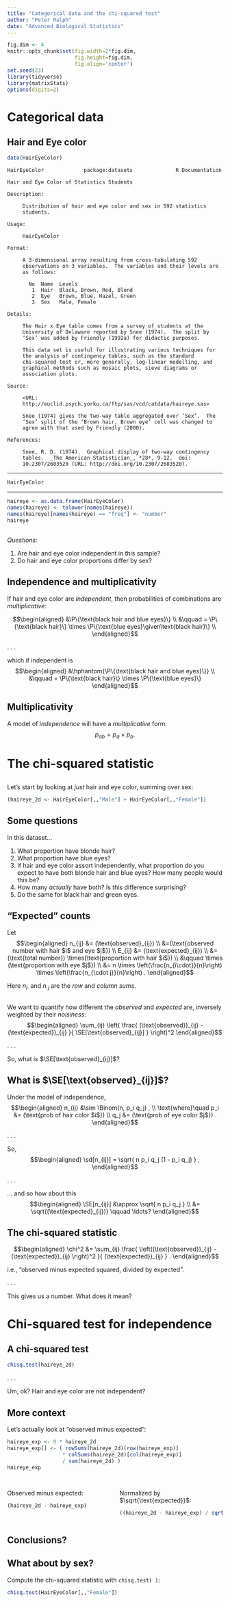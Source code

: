 ```yaml
---
title: "Categorical data and the chi-squared test"
author: "Peter Ralph"
date: "Advanced Biological Statistics"
---
```


```r
fig.dim <- 4
knitr::opts_chunk$set(fig.width=2*fig.dim,
                      fig.height=fig.dim,
                      fig.align='center')
set.seed(23)
library(tidyverse)
library(matrixStats)
options(digits=2)
```


# Categorical data

## Hair and Eye color

```r
data(HairEyeColor)
```
```
HairEyeColor             package:datasets              R Documentation

Hair and Eye Color of Statistics Students

Description:

     Distribution of hair and eye color and sex in 592 statistics
     students.

Usage:

     HairEyeColor
     
Format:

     A 3-dimensional array resulting from cross-tabulating 592
     observations on 3 variables.  The variables and their levels are
     as follows:

       No  Name  Levels                    
        1  Hair  Black, Brown, Red, Blond  
        2  Eye   Brown, Blue, Hazel, Green 
        3  Sex   Male, Female              
      
Details:

     The Hair x Eye table comes from a survey of students at the
     University of Delaware reported by Snee (1974).  The split by
     ‘Sex’ was added by Friendly (1992a) for didactic purposes.

     This data set is useful for illustrating various techniques for
     the analysis of contingency tables, such as the standard
     chi-squared test or, more generally, log-linear modelling, and
     graphical methods such as mosaic plots, sieve diagrams or
     association plots.

Source:

     <URL:
     http://euclid.psych.yorku.ca/ftp/sas/vcd/catdata/haireye.sas>

     Snee (1974) gives the two-way table aggregated over ‘Sex’.  The
     ‘Sex’ split of the ‘Brown hair, Brown eye’ cell was changed to
     agree with that used by Friendly (2000).

References:

     Snee, R. D. (1974).  Graphical display of two-way contingency
     tables.  _The American Statistician_, *28*, 9-12.  doi:
     10.2307/2683520 (URL: http://doi.org/10.2307/2683520).

```

----------------

```r
HairEyeColor
```

---------------

```r
haireye <- as.data.frame(HairEyeColor)
names(haireye) <- tolower(names(haireye))
names(haireye)[names(haireye) == "freq"] <- "number"
haireye
```

## 

*Questions:* 

1. Are hair and eye color independent in this sample?
2. Do hair and eye color proportions differ by sex?


## Independence and multiplicativity

If hair and eye color are *independent*,
then probabilities of combinations are *multiplicative*:

$$\begin{aligned}
    &\P\{\text{black hair and blue eyes}\} \\
    &\qquad =
        \P\{\text{black hair}\} \times \P\{\text{blue eyes}\given\text{black hair}\} \\
\end{aligned}$$

. . .

which if independent is
$$\begin{aligned}
    &\hphantom{\P\{\text{black hair and blue eyes}\}} \\
    &\qquad =
        \P\{\text{black hair}\} \times \P\{\text{blue eyes}\}
\end{aligned}$$


## Multiplicativity

A model of *independence* will have a *multiplicative* form:
$$
    p_{ab} = p_a \times p_b .
$$



# The chi-squared statistic

##

Let's start by looking at *just* hair and eye color,
summing over sex:
```r
(haireye_2d <- HairEyeColor[,,"Male"] + HairEyeColor[,,"Female"])
```

## Some questions

In this dataset...

1. What proportion have blonde hair?
2. What proportion have blue eyes?
3. If hair and eye color assort independently,
   what proportion do you expect to have both blonde hair and blue eyes?
   How many people would this be?
4. How many *actually* have both?
   Is this difference surprising?
5. Do the same for black hair and green eyes.

## "Expected" counts

Let
$$\begin{aligned}
    n_{ij} &= (\text{observed}_{ij}) \\
        &=(\text{observed number with hair $i$ and eye $j$}) \\
    E_{ij} &= (\text{expected}_{ij}) \\
          &=(\text{total number})
                \times(\text{proportion with hair $i$}) \\
          &\qquad  \times (\text{proportion with eye $j$}) \\
          &= n
            \times \left(\frac{n_{i\cdot}}{n}\right)
            \times \left(\frac{n_{\cdot j}}{n}\right) .
\end{aligned}$$

Here $n_{i \cdot}$ 
and $n_{\cdot j}$ are the *row* and *column sums*.

## 

We want to quantify how different the *observed* and *expected* are,
inversely weighted by their *noisiness*:
$$\begin{aligned}
    \sum_{ij} \left( \frac{ (\text{observed})_{ij} - (\text{expected})_{ij} }{ \SE[\text{observed}_{ij}] } \right)^2 
\end{aligned}$$

. . .

So, what is $\SE[\text{observed}_{ij}]$?

## What is $\SE[\text{observed}_{ij}]$?

Under the model of independence,
$$\begin{aligned}
    n_{ij} &\sim \Binom(n, p_i q_j) , \\
    \text{where}\quad
    p_i &= (\text{prob of hair color $i$}) \\
    q_j &= (\text{prob of eye color $j$}) .
\end{aligned}$$

. . .

So,
$$\begin{aligned}
    \sd[n_{ij}] = \sqrt{ n p_i q_j (1 - p_i q_j) } ,
\end{aligned}$$

. . .

... and so how about this
$$\begin{aligned}
    \SE[n_{ij}] 
        &\approx \sqrt{ n p_i q_j } \\
        &= \sqrt{(\text{expected}_{ij})} \qquad \ldots?
\end{aligned}$$

## The chi-squared statistic

$$\begin{aligned}
\chi^2 &=
    \sum_{ij} \frac{ \left((\text{observed})_{ij} - (\text{expected})_{ij} \right)^2 }{ (\text{expected})_{ij} } .
\end{aligned}$$

i.e., "observed minus expected squared, divided by expected".

. . . 

This gives us a number. What does it mean?


# Chi-squared test for independence

## A chi-squared test

```r
chisq.test(haireye_2d)
```

. . .

Um, ok? Hair and eye color are not independent?

## More context

Let's actually look at "observed minus expected":

```r
haireye_exp <- 0 * haireye_2d
haireye_exp[] <- ( rowSums(haireye_2d)[row(haireye_exp)]
                  * colSums(haireye_2d)[col(haireye_exp)]
                  / sum(haireye_2d) )
haireye_exp
```

##

:::: {.columns}
::::::::: {.column width="50%"}

Observed minus expected:
```r
(haireye_2d - haireye_exp)
```

::::
::::::::: {.column width="50%"}

Normalized by $\sqrt{\text{expected}}$:
```r
((haireye_2d - haireye_exp) / sqrt(haireye_exp))
```

::::
:::::::::

## Conclusions?


## What about by sex?

Compute the chi-squared statistic with `chisq.test( )`:
```r
chisq.test(HairEyeColor[,,"Female"])
```

